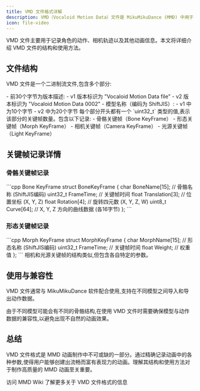 ```yaml
---
title: VMD 文件格式详解
description: VMD（Vocaloid Motion Data）文件是 MikuMikuDance (MMD) 中用于存储动画数据的重要文件格式
icon: file-video
---
```


VMD 文件主要用于记录角色的动作、相机轨迹以及其他动画信息。本文将详细介绍 VMD 文件的结构和使用方法。

## 文件结构

VMD 文件是一个二进制流文件,包含多个部分:

<AccordionGroup>
  <Accordion title="头部信息">
    - 前30个字节为版本描述:
      - v1 版本标识为 "Vocaloid Motion Data file"
      - v2 版本标识为 "Vocaloid Motion Data 0002"
    - 模型名称（编码为 ShiftJIS）:
      - v1 中为10个字节
      - v2 中为20个字节
  </Accordion>

  <Accordion title="关键帧数据">
    每个部分开头都有一个 `uint32_t` 类型的值,表示该部分的关键帧数量。包含以下记录:
    - 骨骼关键帧（Bone KeyFrame）
    - 形态关键帧（Morph KeyFrame）
    - 相机关键帧（Camera KeyFrame）
    - 光源关键帧（Light KeyFrame）
  </Accordion>
</AccordionGroup>

## 关键帧记录详情

### 骨骼关键帧记录

<CodeGroup>
  ```cpp Bone KeyFrame
  struct BoneKeyFrame {
    char BoneName[15];     // 骨骼名称 (ShiftJIS编码)
    uint32_t FrameTime;    // 关键帧时间
    float Translation[3];  // 位置坐标 (X, Y, Z)
    float Rotation[4];     // 旋转四元数 (X, Y, Z, W)
    uint8_t Curve[64];     // X, Y, Z 方向的曲线数据 (各16字节)
  };
  ```
</CodeGroup>

### 形态关键帧记录

<CodeGroup>
  ```cpp Morph KeyFrame
  struct MorphKeyFrame {
    char MorphName[15];    // 形态名称 (ShiftJIS编码)
    uint32_t FrameTime;    // 关键帧时间
    float Weight;          // 权重值
  };
  ```
</CodeGroup>

<Note>
  相机和光源关键帧的结构类似,但包含各自特定的参数。
</Note>

## 使用与兼容性

VMD 文件通常与 MikuMikuDance 软件配合使用,支持在不同模型之间导入和导出动作数据。

<Warning>
  由于不同模型可能会有不同的骨骼结构,在使用 VMD 文件时需要确保模型与动作数据的兼容性,以避免出现不自然的动画效果。
</Warning>

## 总结

VMD 文件格式是 MMD 动画制作中不可或缺的一部分。通过精确记录动画中的各种参数,使得用户能够创建出流畅而富有表现力的动画。理解其结构和使用方法对于制作高质量的 MMD 动画至关重要。

<Card title="了解更多" icon="book-open" href="https://mikumikudance.fandom.com/wiki/VMD_file_format">
  访问 MMD Wiki 了解更多关于 VMD 文件格式的信息
</Card>
